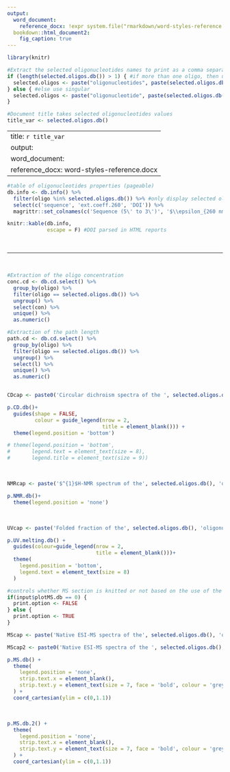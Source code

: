 ---
output:
  word_document:
    reference_docx: !expr system.file("rmarkdown/word-styles-reference.docx", package = "g4dbr")
  bookdown::html_document2:
    fig_caption: true
---

```{r library, include=FALSE}
library(knitr)
```


```{r selected.oligos, include=FALSE}
#Extract the selected oligonucleotides names to print as a comma separated string
if (length(selected.oligos.db()) > 1) { #if more than one oligo, then use plural
  selected.oligos <- paste("oligonucleotides", paste(selected.oligos.db()[1:length(selected.oligos.db())-1], collapse=", "), "and", selected.oligos.db()[length(selected.oligos.db())])
} else { #else use singular 
  selected.oligos <- paste("oligonucleotide", paste(selected.oligos.db(), collapse=", "))
}
```


```{r title, include=FALSE}
#Document title takes selected oligonucleotides values
title_var <- selected.oligos.db()
```

---
title: `r title_var`
output:
word_document:
reference_docx: word-styles-reference.docx
---


```{r oligo.table, echo=FALSE, message=FALSE, warning=FALSE, paged.print=TRUE}
#table of oligonucleotides properties (pageable)
db.info <- db.info() %>%
  filter(oligo %in% selected.oligos.db()) %>% #only display selected oligos data
  select(c('sequence', 'ext.coeff.260', 'DOI')) %>%
  magrittr::set_colnames(c('Sequence (5\' to 3\')', '$\\epsilon_{260 nm}~(M^{-1}cm^{-1})$', 'DOI'))

knitr::kable(db.info,
             escape = F) #DOI parsed in HTML reports
```

&nbsp; 

---

&nbsp;
&nbsp;
&nbsp; 

```{r CDcap, echo=FALSE, message=FALSE, warning=FALSE}

#Extraction of the oligo concentration
conc.cd <- db.cd.select() %>%
  group_by(oligo) %>%
  filter(oligo == selected.oligos.db()) %>%
  ungroup() %>%
  select(con) %>%
  unique() %>%
  as.numeric()

#Extraction of the path length
path.cd <- db.cd.select() %>%
  group_by(oligo) %>%
  filter(oligo == selected.oligos.db()) %>%
  ungroup() %>%
  select(l) %>%
  unique() %>%
  as.numeric()


CDcap <- paste0('Circular dichroism spectra of the ', selected.oligos.db(), ' oligonucleotide (', conc.cd, ' μM), acquired at 25°C in ', path.cd, '-cm path-length cuvettes')
```

```{r CDplot, echo=FALSE, message=FALSE, warning=FALSE, fig.cap=CDcap, fig.width=6.299213, fig.height=3.75}
p.CD.db()+
  guides(shape = FALSE,
         colour = guide_legend(nrow = 2,
                               title = element_blank())) +
  theme(legend.position = 'bottom')

# theme(legend.position = 'bottom',
#       legend.text = element_text(size = 8),
#       legend.title = element_text(size = 9))


```

&nbsp;

```{r NMRcap, echo=FALSE, message=FALSE, warning=FALSE}
NMRcap <- paste('$^{1}$H-NMR spectrum of the', selected.oligos.db(), 'oligonucleotide, acquired at 25°C in', db.nmr.select()$buffer.id)
```

```{r NMRplot, echo=FALSE, message=FALSE, warning=FALSE, fig.cap=NMRcap, fig.width=6.299213, fig.height=3.75, dpi=600}

p.NMR.db()+
  theme(legend.position = 'none')

```

&nbsp;

```{r UVcap, echo=FALSE, message=FALSE, warning=FALSE}
UVcap <- paste('Folded fraction of the', selected.oligos.db(), 'oligonucleotide as a function of temperature, determined by UV-melting ($\\lambda$ = 295 nm)')
```

```{r UVplot, echo=FALSE, message=FALSE, warning=FALSE, fig.cap=UVcap, fig.width=6.299213, fig.height=4.25, dpi=600}
p.UV.melting.db() +
  guides(colour=guide_legend(nrow = 2,
                             title = element_blank()))+
  theme(
    legend.position = 'bottom',
    legend.text = element_text(size = 8)
  )
```


```{r print.option, message=FALSE, warning=FALSE, include=FALSE}
#controls whether MS section is knitted or not based on the use of the plotMS button
if(input$plotMS.db == 0) {
  print.option <- FALSE
} else {
  print.option <- TRUE
}
```


```{r MScap, echo=FALSE, message=FALSE, warning=FALSE}
MScap <- paste('Native ESI-MS spectra of the', selected.oligos.db(), 'oligonucleotide (10 μM)')
```
```{r MScap2, echo=FALSE, message=FALSE, warning=FALSE}
MScap2 <- paste0('Native ESI-MS spectra of the ', selected.oligos.db(), ' oligonucleotide (10 μM), focused on the ', input$charge.select, '$^{-}$ charge state')
```

```{r MSplot, eval=print.option, echo=FALSE, message=FALSE, warning=FALSE, fig.cap= MScap, fig.width=6.299213, fig.height=4.25}
p.MS.db() +
  theme(
    legend.position = 'none',
    strip.text.x = element_blank(),
    strip.text.y = element_text(size = 7, face = 'bold', colour = 'grey25')
  ) +
  coord_cartesian(ylim = c(0,1.1))
```

&nbsp;

```{r MSplot2, eval=print.option, echo=FALSE, message=FALSE, warning=FALSE, fig.cap= MScap2, fig.width=6.299213, fig.height=4.25}
p.MS.db.2() +
  theme(
    legend.position = 'none',
    strip.text.x = element_blank(),
    strip.text.y = element_text(size = 7, face = 'bold', colour = 'grey25')
  ) +
  coord_cartesian(ylim = c(0,1.1))
```
